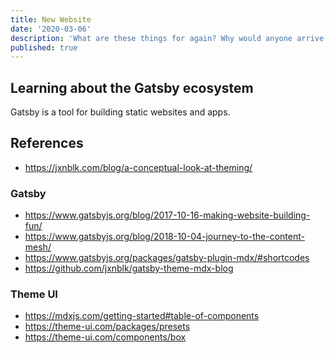 ```yaml
---
title: New Website
date: '2020-03-06'
description: 'What are these things for again? Why would anyone arrive here?'
published: true
---
```


## Learning about the Gatsby ecosystem

Gatsby is a tool for building static websites and apps.

## References

- https://jxnblk.com/blog/a-conceptual-look-at-theming/

### Gatsby

- https://www.gatsbyjs.org/blog/2017-10-16-making-website-building-fun/
- https://www.gatsbyjs.org/blog/2018-10-04-journey-to-the-content-mesh/
- https://www.gatsbyjs.org/packages/gatsby-plugin-mdx/#shortcodes
- https://github.com/jxnblk/gatsby-theme-mdx-blog

### Theme UI

- https://mdxjs.com/getting-started#table-of-components
- https://theme-ui.com/packages/presets
- https://theme-ui.com/components/box
